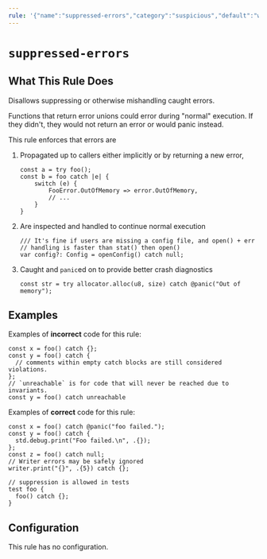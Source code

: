 ```yaml
---
rule: '{"name":"suppressed-errors","category":"suspicious","default":"warning","fix":{"kind":"none","dangerous":false}}'
---
```


# `suppressed-errors`

<RuleBanner category="suspicious" default="warning" />

## What This Rule Does

Disallows suppressing or otherwise mishandling caught errors.

Functions that return error unions could error during "normal" execution.
If they didn't, they would not return an error or would panic instead.

This rule enforces that errors are

1. Propagated up to callers either implicitly or by returning a new error,
   ```zig
   const a = try foo();
   const b = foo catch |e| {
       switch (e) {
           FooError.OutOfMemory => error.OutOfMemory,
           // ...
       }
   }
   ```
2. Are inspected and handled to continue normal execution
   ```zig
   /// It's fine if users are missing a config file, and open() + err
   // handling is faster than stat() then open()
   var config?: Config = openConfig() catch null;
   ```
3. Caught and `panic`ed on to provide better crash diagnostics
   ```zig
   const str = try allocator.alloc(u8, size) catch @panic("Out of memory");
   ```

## Examples

Examples of **incorrect** code for this rule:

```zig
const x = foo() catch {};
const y = foo() catch {
  // comments within empty catch blocks are still considered violations.
};
// `unreachable` is for code that will never be reached due to invariants.
const y = foo() catch unreachable
```

Examples of **correct** code for this rule:

```zig
const x = foo() catch @panic("foo failed.");
const y = foo() catch {
  std.debug.print("Foo failed.\n", .{});
};
const z = foo() catch null;
// Writer errors may be safely ignored
writer.print("{}", .{5}) catch {};

// suppression is allowed in tests
test foo {
  foo() catch {};
}
```

## Configuration

This rule has no configuration.
